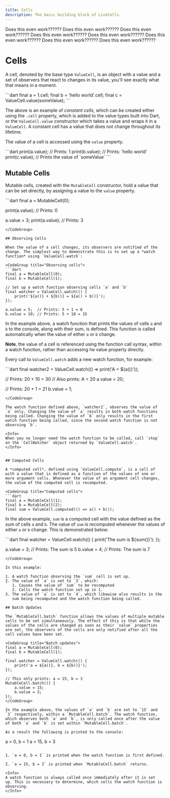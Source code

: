 ```yaml
---
title: Cells
description: The basic building block of LiveCells.
---
```


Does this even work??????
Does this even work??????
Does this even work??????
Does this even work??????
Does this even work??????
Does this even work??????
Does this even work??????
Does this even work??????

# Cells

A cell, denoted by the base type `ValueCell`, is an object with a
value and a set of observers that react to changes in its value,
you'll see exactly what that means in a moment.

<CodeGroup title="Creating cells">
```dart
final a = 1.cell;
final b = 'hello world'.cell;
final c = ValueCell.value(someValue);
```
</CodeGroup>

The above is an example of *constant cells*, which can be created
either using the `.cell` property, which is added to the value types
built into Dart, or the `ValueCell.value` constructor which takes a
value and wraps it in a `ValueCell`. A constant cell has a value that
does not change throughout its lifetime. 

The value of a cell is accessed using the `value` property.

<CodeGroup title="Accessing cell values">
```dart
print(a.value); // Prints: 1
print(b.value); // Prints: 'hello world'
print(c.value); // Prints the value of `someValue`
```
</CodeGroup>

## Mutable Cells

Mutable cells, created with the `MutableCell` constructor, hold a
value that can be set directly, by assigning a value to the `value`
property.

<CodeGroup title="Creating mutable cells">
```dart
final a = MutableCell(0);

print(a.value); // Prints: 0

a.value = 3;
print(a.value); // Prints: 3
```
</CodeGroup>

## Observing Cells

When the value of a cell changes, its observers are notified of the
change. The simplest way to demonstrate this is to set up a *watch
function* using `ValueCell.watch`:

<CodeGroup title="Observing cells">
```dart
final a = MutableCell(0);
final b = MutableCell(1);

// Set up a watch function observing cells `a` and `b`
final watcher = ValueCell.watch(() {
	print('${a()} + ${b()} = ${a() + b()}');
});

a.value = 5;  // Prints: 5 + 1 = 6
b.value = 10; // Prints: 5 + 10 = 15
```
</CodeGroup>


In the example above, a watch function that prints the values of cells
`a` and `b` to the console, along with their sum, is defined. This
function is called automatically when the value of either `a` or `b`
change. 

**Note**, the value of a cell is referenced using the function call
syntax, within a watch function, rather than accessing he value
property directly.

Every call to `ValueCell.watch` adds a new watch function, for
example:

<CodeGroup title="Multiple watch functions">
```dart
final watcher2 = ValueCell.watch(() => print('A = ${a()}'));

// Prints: 20 + 10 = 30
// Also prints: A = 20
a.value = 20;

// Prints: 20 + 1 = 21
b.value = 1;
```
</CodeGroup>

The watch function defined above, `watcher2`, observes the value of
`a` only. Changing the value of `a` results in both watch functions
being called. Changing the value of `b` only results in the first
watch function being called, since the second watch function is not
observing `b`.

<Info>
When you no longer need the watch function to be called, call `stop`
on the `CellWatcher` object returned by `ValueCell.watch`.
</Info>


## Computed Cells

A *computed cell*, defined using `ValueCell.compute`, is a cell of
with a value that is defined as a function of the values of one or
more argument cells. Whenever the value of an argument cell changes,
the value of the computed cell is recomputed.

<CodeGroup title="Computed cells">
```dart
final a = MutableCell(1);
final b = MutableCell(2);
final sum = ValueCell.computed(() => a() + b());
```
</CodeGroup>

In the above example, `sum` is a computed cell with the value defined
as the sum of cells `a` and `b`. The value of `sum` is recomputed
whenever the values of either `a` or `b` change. This is demonstrated
below:

<CodeGroup title="Computed cells">
```dart
final watcher = ValueCell.watch(() {
	print('The sum is ${sum()}');
});

a.value = 3; // Prints: The sum is 5
b.value = 4; // Prints: The sum is 7
```
</CodeGroup>

In this example:

1. A watch function observing the `sum` cell is set up.
2. The value of `a` is set to `3`, which:
   1. Causes the value of `sum` to be recomputed
   2. Calls the watch function set up in 1.
3. The value of `a` is set to `4`, which likewise also results in the
   sum being recomputed and the watch function being called.

## Batch Updates

The `MutableCell.batch` function allows the values of multiple mutable
cells to be set simultaneously. The effect of this is that while the
values of the cells are changed as soon as their `value` properties
are set, the observers of the cells are only notified after all the
cell values have been set.

<CodeGroup title="Batch updates">
final a = MutableCell(0);
final b = MutableCell(1);

final watcher = ValueCell.watch(() {
	print('a = ${a()}, b = ${b()}');
});

// This only prints: a = 15, b = 3
MutableCell.batch(() {
	a.value = 15;
	b.value = 3;
});
</CodeGroup>

In the example above, the values of `a` and `b` are set to `15` and
`3` respectively, within a `MutableCell.batch`. The watch function,
which observes both `a` and `b`, is only called once after the value
of both `a` and `b` is set within `MutableCell.batch`.

As a result the following is printed to the console:

```
a = 0, b = 1
a = 15, b = 3
```

1. `a = 0, b = 1` is printed when the watch function is first defined.
	
2. `a = 15, b = 3` is printed when `MutableCell.batch` returns.

<Info>
A watch function is always called once immediately after it is set
up. This is necessary to determine, which cells the watch function is
observing.
</Info>
